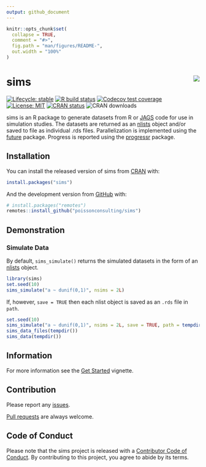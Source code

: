 ```yaml
---
output: github_document
---
```


<!-- README.md is generated from README.Rmd. Please edit that file -->

```r
knitr::opts_chunk$set(
  collapse = TRUE,
  comment = "#>",
  fig.path = "man/figures/README-",
  out.width = "100%"
)
```
# sims <img src="man/figures/logo.png" align="right" />

<!-- badges: start -->
[![Lifecycle: stable](https://img.shields.io/badge/lifecycle-stable-brightgreen.svg)](https://lifecycle.r-lib.org/articles/stages.html#stable)
[![R build status](https://github.com/poissonconsulting/sims/workflows/R-CMD-check/badge.svg)](https://github.com/poissonconsulting/sims/actions)
[![Codecov test coverage](https://codecov.io/gh/poissonconsulting/sims/branch/master/graph/badge.svg)](https://codecov.io/gh/poissonconsulting/sims?branch=master)
[![License: MIT](https://img.shields.io/badge/License-MIT-green.svg)](https://opensource.org/licenses/MIT)
[![CRAN status](https://www.r-pkg.org/badges/version/sims)](https://cran.r-project.org/package=sims)
![CRAN downloads](http://cranlogs.r-pkg.org/badges/sims)
<!-- badges: end -->

sims is an R package to generate datasets from R or [JAGS](http://mcmc-jags.sourceforge.net) code for use in simulation studies.
The datasets are returned as an [nlists](https://github.com/poissonconsulting/nlist) object and/or saved to file as individual .rds files.
Parallelization is implemented using the  [future](https://github.com/HenrikBengtsson/future) package.
Progress is reported using the [progressr](https://github.com/HenrikBengtsson/progressr) package.

## Installation

You can install the released version of sims from [CRAN](https://CRAN.R-project.org) with:

``` r
install.packages("sims")
```

And the development version from [GitHub](https://github.com/poissonconsulting/sims) with:

``` r
# install.packages("remotes")
remotes::install_github("poissonconsulting/sims")
```

## Demonstration

### Simulate Data

By default, `sims_simulate()` returns the simulated datasets in the form of an [nlists](https://github.com/poissonconsulting/nlist) object.

```r
library(sims)
set.seed(10)
sims_simulate("a ~ dunif(0,1)", nsims = 2L)
```

If, however, `save = TRUE` then each nlist object is saved as an `.rds` file in `path`.
```r
set.seed(10)
sims_simulate("a ~ dunif(0,1)", nsims = 2L, save = TRUE, path = tempdir(), exists = NA)
sims_data_files(tempdir())
sims_data(tempdir())
```

## Information

For more information see the [Get Started](https://poissonconsulting.github.io/sims/articles/sims.html) vignette.

## Contribution

Please report any [issues](https://github.com/poissonconsulting/sims/issues).

[Pull requests](https://github.com/poissonconsulting/sims/pulls) are always welcome.

## Code of Conduct

Please note that the sims project is released with a [Contributor Code of Conduct](https://contributor-covenant.org/version/2/0/CODE_OF_CONDUCT.html). By contributing to this project, you agree to abide by its terms.

